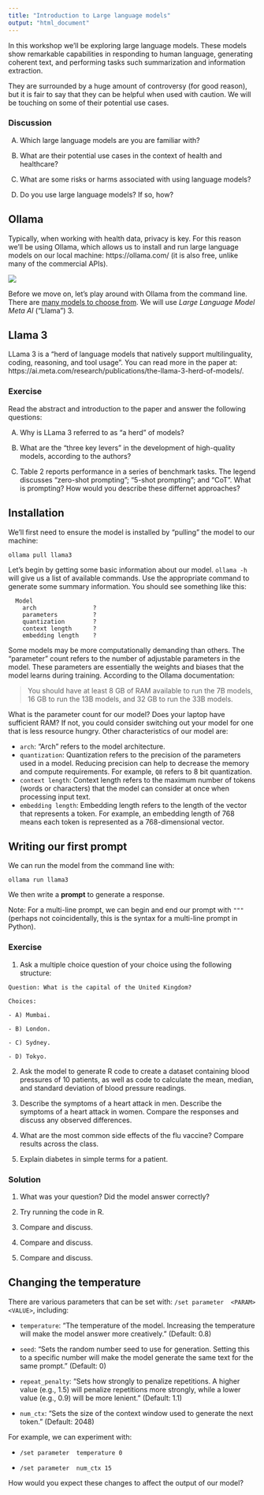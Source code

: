 ```yaml
---
title: "Introduction to Large language models"
output: "html_document"
---
```


In this workshop we'll be exploring large language models. These models show remarkable capabilities in responding to human language, generating coherent text, and performing tasks such summarization and information extraction.

They are surrounded by a huge amount of controversy (for good reason), but it is fair to say that they can be helpful when used with caution. We will be touching on some of their potential use cases.

### Discussion

A) Which large language models are you are familiar with?

B) What are their potential use cases in the context of health and healthcare?

C) What are some risks or harms associated with using language models?

D) Do you use large language models? If so, how?

## Ollama

Typically, when working with health data, privacy is key. For this reason we'll be using Ollama, which allows us to install and run large language models on our local machine: https://ollama.com/ (it is also free, unlike many of the commercial APIs).

![](./images/ollama.png)

Before we move on, let's play around with Ollama from the command line. There are [many models to choose from](https://ollama.com/library). We will use *Large Language Model Meta AI* ("Llama") 3. 

## Llama 3

LLama 3 is a "herd of language models that natively support multilinguality, coding, reasoning, and tool usage". You can read more in the paper at: https://ai.meta.com/research/publications/the-llama-3-herd-of-models/. 

### Exercise

Read the abstract and introduction to the paper and answer the following questions:

A) Why is LLama 3 referred to as "a herd" of models?

B) What are the "three key levers" in the development of high-quality models, according to the authors?

C) Table 2 reports performance in a series of benchmark tasks. The legend discusses "zero-shot prompting"; "5-shot prompting"; and "CoT". What is prompting? How would you describe these differnet approaches?

## Installation

We'll first need to ensure the model is installed by "pulling" the model to our machine:

```
ollama pull llama3
```

Let's begin by getting some basic information about our model. `ollama -h` will give us a list of available commands. Use the appropriate command to generate some summary information. You should see something like this:

```
  Model                                              
  	arch            	?	                              
  	parameters      	?   	                              
  	quantization    	? 	                              
  	context length  	? 	                              
  	embedding length	? 
```

Some models may be more computationally demanding than others. The "parameter" count refers to the number of adjustable parameters in the model. These parameters are essentially the weights and biases that the model learns during training. According to the Ollama documentation:

> You should have at least 8 GB of RAM available to run the 7B models, 16 GB to run the 13B models, and 32 GB to run the 33B models.

What is the parameter count for our model? Does your laptop have sufficient RAM? If not, you could consider switching out your model for one that is less resource hungry. Other characteristics of our model are:

- `arch`: "Arch" refers to the model architecture.
- `quantization`: Quantization refers to the precision of the parameters used in a model. Reducing precision can help to decrease the memory and compute requirements. For example, `Q8` refers to 8 bit quantization.
- `context length`: Context length refers to the maximum number of tokens (words or characters) that the model can consider at once when processing input text.                   
- `embedding length`: Embedding length refers to the length of the vector that represents a token. For example, an embedding length of 768 means each token is represented as a 768-dimensional vector.

## Writing our first prompt

We can run the model from the command line with:

```
ollama run llama3
```

We then write a **prompt** to generate a response.

Note: For a multi-line prompt, we can begin and end our prompt with `"""` (perhaps not coincidentally, this is the syntax for a multi-line prompt in Python).

### Exercise

1) Ask a multiple choice question of your choice using the following structure:

```
Question: What is the capital of the United Kingdom?

Choices:

- A) Mumbai.  

- B) London.  

- C) Sydney.  

- D) Tokyo.  
```

2) Ask the model to generate R code to create a dataset containing blood pressures of 10 patients, as well as code to calculate the mean, median, and standard deviation of blood pressure readings.

3) Describe the symptoms of a heart attack in men. Describe the symptoms of a heart attack in women. Compare the responses and discuss any observed differences.

4) What are the most common side effects of the flu vaccine? Compare results across the class.

5) Explain diabetes in simple terms for a patient.

### Solution

1) What was your question? Did the model answer correctly?

2) Try running the code in R.

3) Compare and discuss.

4) Compare and discuss.

5) Compare and discuss.

## Changing the temperature

There are various parameters that can be set with: `/set parameter  <PARAM> <VALUE>`, including:

- `temperature`: "The temperature of the model. Increasing the temperature will make the model answer more creatively." (Default: 0.8)

- `seed`: "Sets the random number seed to use for generation. Setting this to a specific number will make the model generate the same text for the same prompt." (Default: 0)

- `repeat_penalty`: "Sets how strongly to penalize repetitions. A higher value (e.g., 1.5) will penalize repetitions more strongly, while a lower value (e.g., 0.9) will be more lenient." (Default: 1.1)

- `num_ctx`: "Sets the size of the context window used to generate the next token." (Default: 2048)	

For example, we can experiment with:

- `/set parameter  temperature 0` 

- `/set parameter  num_ctx 15`

How would you expect these changes to affect the output of our model?

